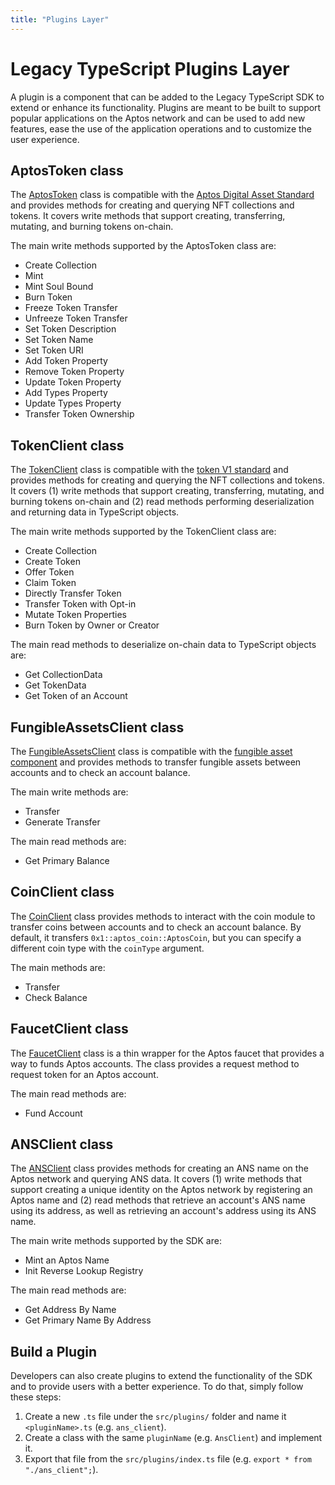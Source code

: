```yaml
---
title: "Plugins Layer"
---
```


# Legacy TypeScript Plugins Layer

A plugin is a component that can be added to the Legacy TypeScript SDK to extend or enhance its functionality. Plugins are meant to be built to support popular applications on the Aptos network and can be used to add new features, ease the use of the application operations and to customize the user experience.

## AptosToken class

The [AptosToken](https://github.com/aptos-labs/aptos-core/blob/main/ecosystem/typescript/sdk/src/plugins/aptos_token.ts) class is compatible with the [Aptos Digital Asset Standard](../../../smart-contracts/aptos-standards/digital-asset.mdx) and provides methods for creating and querying NFT collections and tokens.
It covers write methods that support creating, transferring, mutating, and burning tokens on-chain.

The main write methods supported by the AptosToken class are:

- Create Collection
- Mint
- Mint Soul Bound
- Burn Token
- Freeze Token Transfer
- Unfreeze Token Transfer
- Set Token Description
- Set Token Name
- Set Token URI
- Add Token Property
- Remove Token Property
- Update Token Property
- Add Types Property
- Update Types Property
- Transfer Token Ownership

## TokenClient class

The [TokenClient](https://github.com/aptos-labs/aptos-core/blob/main/ecosystem/typescript/sdk/src/plugins/token_client.ts) class is compatible with the [token V1 standard](../../../smart-contracts/aptos-standards/aptos-token.mdx) and provides methods for creating and querying the NFT collections and tokens.
It covers (1) write methods that support creating, transferring, mutating, and burning tokens on-chain and (2) read methods performing deserialization and returning data in TypeScript objects.

The main write methods supported by the TokenClient class are:

- Create Collection
- Create Token
- Offer Token
- Claim Token
- Directly Transfer Token
- Transfer Token with Opt-in
- Mutate Token Properties
- Burn Token by Owner or Creator

The main read methods to deserialize on-chain data to TypeScript objects are:

- Get CollectionData
- Get TokenData
- Get Token of an Account

## FungibleAssetsClient class

The [FungibleAssetsClient](https://github.com/aptos-labs/aptos-core/blob/main/ecosystem/typescript/sdk/src/plugins/fungible_asset_client.ts) class is compatible with the [fungible asset component](../../../smart-contracts/aptos-standards/fungible-asset.mdx) and provides methods to transfer fungible assets between accounts and to check an account balance.

The main write methods are:

- Transfer
- Generate Transfer

The main read methods are:

- Get Primary Balance

## CoinClient class

The [CoinClient](https://github.com/aptos-labs/aptos-core/blob/main/ecosystem/typescript/sdk/src/plugins/coin_client.ts) class provides methods to interact with the coin module to transfer coins between accounts and to check an account balance. By default, it transfers `0x1::aptos_coin::AptosCoin`, but you can specify a different coin type with the `coinType` argument.

The main methods are:

- Transfer
- Check Balance

## FaucetClient class

The [FaucetClient](https://github.com/aptos-labs/aptos-core/blob/main/ecosystem/typescript/sdk/src/plugins/faucet_client.ts) class is a thin wrapper for the Aptos faucet that provides a way to funds Aptos accounts. The class provides a request method to request token for an Aptos account.

The main read methods are:

- Fund Account

## ANSClient class

The [ANSClient](https://github.com/aptos-labs/aptos-core/blob/main/ecosystem/typescript/sdk/src/plugins/ans_client.ts) class provides methods for creating an ANS name on the Aptos network and querying ANS data.
It covers (1) write methods that support creating a unique identity on the Aptos network by registering an Aptos name and (2) read methods that retrieve an account's ANS name using its address, as well as retrieving an account's address using its ANS name.

The main write methods supported by the SDK are:

- Mint an Aptos Name
- Init Reverse Lookup Registry

The main read methods are:

- Get Address By Name
- Get Primary Name By Address

## Build a Plugin

Developers can also create plugins to extend the functionality of the SDK and to provide users with a better experience. To do that, simply follow these steps:

1. Create a new `.ts` file under the `src/plugins/` folder and name it `<pluginName>.ts` (e.g. `ans_client`).
2. Create a class with the same `pluginName` (e.g. `AnsClient`) and implement it.
3. Export that file from the `src/plugins/index.ts` file (e.g. `export * from "./ans_client";`).

